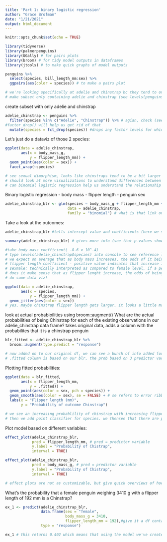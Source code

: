 ```yaml
---
title: 'Part 1: binary logistic regression'
author: "Grace Brofman"
date: "1/21/2021"
output: html_document
---
```


```r
knitr::opts_chunk$set(echo = TRUE)
```

```r
library(tidyverse)
library(palmerpenguins)
library(GGally) # for pairs plots
library(broom) # for tidy model outputs in dataframes
library(jtools) # to make quick graphs of model outputs
```

```r

penguins %>% 
  select(species, bill_length_mm:sex) %>% 
  ggpairs(aes(color = species)) # to make a pairs plot

# we're looking specifically at adelie and chinstrap bc they tend to overlap in features
# make subset only containing adelie and chinstrap (see levels(penguins$species))
```

create subset with only adelie and chinstrap
```r
adelie_chinstrap <- penguins %>% 
  filter(species %in% c("Adelie", "Chinstrap")) %>% # agian, check (see levels(penguins$species)) and see that "Gentoo" still shows up as a factor level
#factor_drop() will help us get rid of that
  mutate(species = fct_drop(species)) #drops any factor levels for which there are no acutal observationa

```

Let's just do a dataviz of those 2 species:
```r
ggplot(data = adelie_chinstrap, 
       aes(x = body_mass_g,
           y = flipper_length_mm)) +
  geom_point(aes(color = sex)) +
  facet_wrap(~species)

# see sexual dimorphism, looks like chinstraps tend to be a bit larger in flipper length
# should look at more visualizations to understand differences between the species
# can binomial logistic regression help us understand the relationship between several predicotr variables and the probablillty based on those variables that a penguin is adelie or chinstrap?
```

Binary logistic regression
- body mass
- flipper length
- penguin sex

```r
adelie_chinstrap_blr <- glm(species ~ body_mass_g + flipper_length_mm + sex,#generalized linear model, species is the dependent variable
                            data = adelie_chinstrap,
                            family = "binomial") # what is that link on the left hand side? (log odds in this case)

```

Take a look at the outcomes:
```r
adelie_chinstrap_blr #tells intercept value and coefficients (here we see that female is reference level for sex bc it didnt show up)

summary(adelie_chinstrap_blr) # gives more info (see that p-values show us that of the 3 variables, only flipper length is significantly non-zero- although doesnt necessarily mean we should drop the other variables)

#take body mass coefficient( -8.6 x 10^-4)
# type levels(adelie_chinstrap$species) into console to see reference levels, we see that Adelie is listed first- this means that Adelie is coded as 0 and chinstrap is coded as 1. so in our log linear expression, the left-hand side will be the probablity of chinstrap (the log odds of the non-zero level)
# we expect on average that as body mass increases, the odds of it being a chinstrap are going down (the sign indicates this), although it's a very small coefficient compared to others (p value is nonsignificant)
# flipper length coefficient - positive value indicates that increase in length means odds of chinstrap increases
# sexmale: technically interpreted as compared to female level, if a penguin is male its less likely to be achinstrap (in this case its a bit nonsensical). also the p value is nonsignificant
# does it make sense that as flipper lenght increase, the odds of being a chinstrap increase too? 
# do some data viz!
```

```r
ggplot(data = adelie_chinstrap,
       aes(x = species,
           y = flipper_length_mm)) +
  geom_jitter(aes(color = sex))
# yes, maybe chinstrap flipper length gets larger, it looks a little more likely that you're a chinstrap 
```
look at actual probabioilities using broom::augment()
What are the actual probabilities of being Chinstrap for each of the existing observations in our adelie_chinstrap data frame?
takes original data, adds a column with the probabilites that it is a chinstrap penguin
```r
blr_fitted <- adelie_chinstrap_blr %>% 
  broom::augment(type.predict = "response") 

# now added on to our original df, we can see a bunch of info added for our model outcomes
# .fitted column is based on our blr, the prob based on 3 predictor variables, that our penguin is a chinstrap. we see that for most adelies, there's a less than 50% chance that it's a chinstrap penguin. probabilities tend to be higher that its a chinstrap when we're looking at chinstraps, but it still incorrectly characterizes them sometimes

```

Plotting fitted probabilities:
```r
ggplot(data = blr_fitted,
       aes(x = flipper_length_mm,
           y = .fitted)) +
  geom_point(aes(color = sex, pch = species)) +
  geom_smooth(aes(color = sex), se = FALSE) + # se refers to error ribbon
  labs(x = "Flipper length (mm)",
       y = "Probability of outcome Chinstrap")

# we see an increasing probablility of chinstrap with increasing flipper length. we also see the diff based on sex
# then we add point classifier for species. we thensee that there are plenty of adelies that are given higher than 50% chance of being a chinstrap. our model is not perfect

```

Plot model based on different variables:
```r
effect_plot(adelie_chinstrap_blr,
            pred = flipper_length_mm, # pred = predictor variable
            y.label = "Probability of Chistrap",
            interval = TRUE)

effect_plot(adelie_chinstrap_blr,
            pred = body_mass_g, # pred = predictor variable
            y.label = "Probability of Chistrap",
            interval = TRUE)

# effect plots are not as customizable, but give quick overviews of how your probability changes with respect to a model variable

```

What's the probability that a female penguin weighing 3410 g with a flipper length of 192 mm is a Chinstrap?

```r
ex_1 <- predict(adelie_chinstrap_blr,
                data.frame(sex = "female",
                           body_mass_g = 3410,
                           flipper_length_mm = 192),#give it a df containing the values that you want to calculate this for (ours has 1 row but you can feed it multiple rows). we also have to make the variables match those for which the model was built e.g. "female", the reference level
                type = "response") 

ex_1 # this returns 0.402 which means that using the model we've created based on these characteristics of this hypothetical new penguin, there's a 40% chance that its a chinstrap penguin

```





